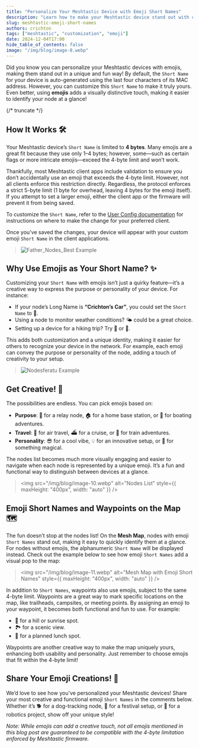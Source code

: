 ```yaml
---
title: "Personalize Your Meshtastic Device with Emoji Short Names"
description: "Learn how to make your Meshtastic device stand out with custom emoji short names."
slug: meshtastic-emoji-short-names
authors: crichton
tags: ["meshtastic", "customization", "emoji"]
date: 2024-12-04T17:00
hide_table_of_contents: false
image: "/img/blog/image-8.webp"
---
```


Did you know you can personalize your Meshtastic devices with emojis, making them stand out in a unique and fun way! By default, the `Short Name` for your device is auto-generated using the last four characters of its MAC address. However, you can customize this `Short Name` to make it truly yours. Even better, using **emojis** adds a visually distinctive touch, making it easier to identify your node at a glance!

{/* truncate */}

## How It Works 🛠️

Your Meshtastic device’s `Short Name` is limited to **4 bytes**. Many emojis are a great fit because they use only 1–4 bytes; however, some—such as certain flags or more intricate emojis—exceed the 4-byte limit and won’t work.

Thankfully, most Meshtastic client apps include validation to ensure you don’t accidentally use an emoji that exceeds the 4-byte limit. However, not all clients enforce this restriction directly. Regardless, the protocol enforces a strict 5-byte limit (1 byte for overhead, leaving 4 bytes for the emoji itself). If you attempt to set a larger emoji, either the client app or the firmware will prevent it from being saved.

To customize the `Short Name`, refer to the [User Config documentation](/docs/configuration/radio/user/#user-config-client-availability) for instructions on where to make the change for your preferred client.

Once you’ve saved the changes, your device will appear with your custom emoji `Short Name` in the client applications.

> ![Father_Nodes_Best Example](/img/blog/image-7.webp)

## Why Use Emojis as Your Short Name? ✨

Customizing your `Short Name` with emojis isn’t just a quirky feature—it’s a creative way to express the purpose or personality of your device. For instance:

- If your node’s Long Name is **“Crichton’s Car”**, you could set the `Short Name` to 🚗.
- Using a node to monitor weather conditions? 🌤️ could be a great choice.
- Setting up a device for a hiking trip? Try 🥾 or 🌲.

This adds both customization and a unique identity, making it easier for others to recognize your device in the network. For example, each emoji can convey the purpose or personality of the node, adding a touch of creativity to your setup.

> ![Nodesferatu Example](/img/blog/image-8.webp)

## Get Creative! 🎨

The possibilities are endless. You can pick emojis based on:

- **Purpose**: 📡 for a relay node, 🏠 for a home base station, or 🛶 for boating adventures.
- **Travel**: 🛫 for air travel, ⛴️ for a cruise, or 🚂 for train adventures.
- **Personality**: 😎 for a cool vibe, 💡 for an innovative setup, or 🧙 for something magical.

The nodes list becomes much more visually engaging and easier to navigate when each node is represented by a unique emoji. It’s a fun and functional way to distinguish between devices at a glance.

> <img
>   src="/img/blog/image-10.webp"
>   alt="Nodes List"
>   style={{ maxHeight: "400px", width: "auto" }}
> />

## Emoji Short Names and Waypoints on the Map 🗺️

The fun doesn’t stop at the nodes list! On the **Mesh Map**, nodes with emoji `Short Names` stand out, making it easy to quickly identify them at a glance. For nodes without emojis, the alphanumeric `Short Name` will be displayed instead. Check out the example below to see how emoji `Short Names` add a visual pop to the map:

> <img
>   src="/img/blog/image-11.webp"
>   alt="Mesh Map with Emoji Short Names"
>   style={{ maxHeight: "400px", width: "auto" }}
> />

In addition to `Short Names`, waypoints also use emojis, subject to the same 4-byte limit. Waypoints are a great way to mark specific locations on the map, like trailheads, campsites, or meeting points. By assigning an emoji to your waypoint, it becomes both functional and fun to use. For example:

- 🌄 for a hill or sunrise spot.
- 🏞️ for a scenic view.
- 🍔 for a planned lunch spot.

Waypoints are another creative way to make the map uniquely yours, enhancing both usability and personality. Just remember to choose emojis that fit within the 4-byte limit!

## Share Your Emoji Creations! 💬

We’d love to see how you’ve personalized your Meshtastic devices! Share your most creative and functional emoji `Short Names` in the comments below. Whether it’s 🐕 for a dog-tracking node, 🎸 for a festival setup, or 🤖 for a robotics project, show off your unique style!

_Note: While emojis can add a creative touch, not all emojis mentioned in this blog post are guaranteed to be compatible with the 4-byte limitation enforced by Meshtastic firmware._
